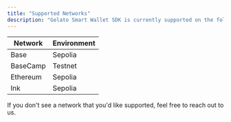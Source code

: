 ```yaml
---
title: "Supported Networks"
description: "Gelato Smart Wallet SDK is currently supported on the following networks"
---
```


| Network  | Environment |
| -------- | ----------- |
| Base     | Sepolia     |
| BaseCamp | Testnet     |
| Ethereum | Sepolia     |
| Ink      | Sepolia     |

<Tip>
  If you don't see a network that you'd like supported, feel free to reach out
  to us.
</Tip>

